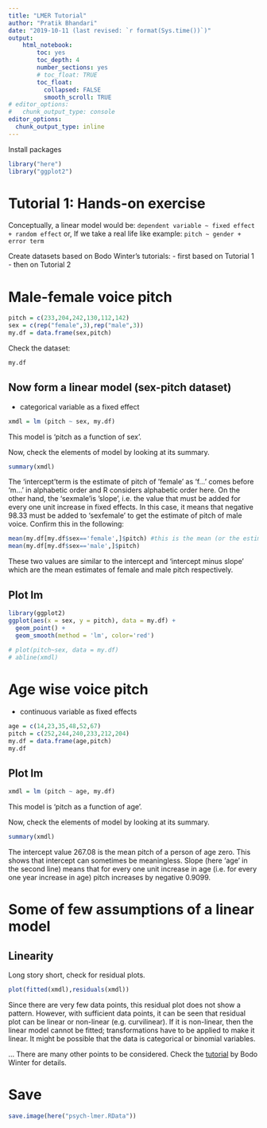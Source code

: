 ```yaml
---
title: "LMER Tutorial"
author: "Pratik Bhandari"
date: "2019-10-11 (last revised: `r format(Sys.time())`)"
output: 
    html_notebook:
        toc: yes
        toc_depth: 4
        number_sections: yes
        # toc_float: TRUE
        toc_float:
          collapsed: FALSE
          smooth_scroll: TRUE
# editor_options: 
#   chunk_output_type: console
editor_options: 
  chunk_output_type: inline
---
```


Install packages
```r
library("here")
library("ggplot2")
```


# Tutorial 1: Hands-on exercise

Conceptually, a linear model would be:
`dependent variable ~ fixed effect + random effect`
or,
If we take a real life like example:
`pitch ~ gender + error term`

Create datasets based on Bodo Winter's tutorials:
- first based on Tutorial 1
- then on Tutorial 2

# Male-female voice pitch

```r
pitch = c(233,204,242,130,112,142)
sex = c(rep("female",3),rep("male",3))
my.df = data.frame(sex,pitch)
```

Check the dataset:
```r
my.df
```

## Now form a linear model (sex-pitch dataset)

- categorical variable as a fixed effect

```r
xmdl = lm (pitch ~ sex, my.df)
```

This model is 'pitch as a function of sex'.

Now, check the elements of model by looking at its summary.
```r
summary(xmdl)
```

The 'intercept'term is the estimate of pitch of 'female' as 'f...' comes before 'm...' in alphabetic order and R considers alphabetic order here. On the other hand, the 'sexmale'is 'slope', i.e. the value that must be added for every one unit increase in fixed effects. In this case, it means that negative 98.33 must be added to 'sexfemale' to get the estimate of pitch of male voice.
Confirm this in the following:
```r
mean(my.df[my.df$sex=='female',]$pitch) #this is the mean (or the estimate) of female's voice
mean(my.df[my.df$sex=='male',]$pitch)
```
These two values are similar to the intercept and 'intercept minus slope' which are the mean estimates of female and male pitch respectively.

## Plot lm
```r
library(ggplot2)
ggplot(aes(x = sex, y = pitch), data = my.df) + 
  geom_point() +
  geom_smooth(method = 'lm', color='red')
  
# plot(pitch~sex, data = my.df)
# abline(xmdl)
```


# Age wise voice pitch

- continuous variable as fixed effects

```r
age = c(14,23,35,48,52,67)
pitch = c(252,244,240,233,212,204)
my.df = data.frame(age,pitch)
my.df
```

## Plot lm
```r
xmdl = lm (pitch ~ age, my.df)
```

This model is 'pitch as a function of age'.

Now, check the elements of model by looking at its summary.
```r
summary(xmdl)
```

The intercept value 267.08 is the mean pitch of a person of age zero. This shows that intercept can sometimes be meaningless.
Slope (here 'age' in the second line) means that for every one unit increase in age (i.e. for every one year increase in age) pitch increases by negative 0.9099.

# Some of few assumptions of a linear model

## Linearity

Long story short, check for residual plots.
```r
plot(fitted(xmdl),residuals(xmdl))
```

Since there are very few data points, this residual plot does not show a pattern. However, with sufficient data points, it can be seen that residual plot can be linear or non-linear (e.g. curvilinear). If it is non-linear, then the linear model cannot be fitted; transformations have to be applied to make it linear. It might be possible that the data is categorical or binomial variables.

...
There are many other points to be considered. Check the [tutorial](https://github.com/neurofreakpb/psych-lmer/tree/master/tutorial-files) by Bodo Winter for details.

# Save
```r
save.image(here("psych-lmer.RData"))
```
